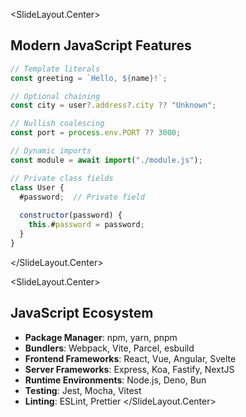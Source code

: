 
<SlideLayout.Center>
## Modern JavaScript Features

```javascript
// Template literals
const greeting = `Hello, ${name}!`;

// Optional chaining
const city = user?.address?.city ?? "Unknown";

// Nullish coalescing
const port = process.env.PORT ?? 3000;

// Dynamic imports
const module = await import("./module.js");

// Private class fields
class User {
  #password;  // Private field
  
  constructor(password) {
    this.#password = password;
  }
}
```
</SlideLayout.Center>

<SlideLayout.Center>
## JavaScript Ecosystem

- **Package Manager**: npm, yarn, pnpm
- **Bundlers**: Webpack, Vite, Parcel, esbuild
- **Frontend Frameworks**: React, Vue, Angular, Svelte
- **Server Frameworks**: Express, Koa, Fastify, NextJS
- **Runtime Environments**: Node.js, Deno, Bun
- **Testing**: Jest, Mocha, Vitest
- **Linting**: ESLint, Prettier
</SlideLayout.Center>